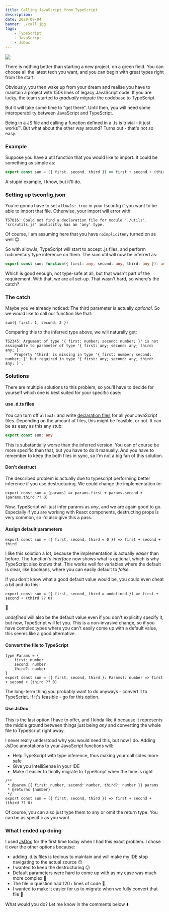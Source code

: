```yaml
---
title: Calling JavaScript from TypeScript
description:
date: 2020-09-04
banner: ./call.jpg
tags:
    - TypeScript
    - JavaScript
    - JsDoc
---
```



<img src="./call.jpg" />

<Attribution name="Antoine Barr&egrave;s" url="https://unsplash.com/@antoinebarres" />

There is nothing better than starting a new project, on a green field.
You can choose all the latest tech you want, and you can begin with great types right from the start.

Obviously, you then wake up from your dream and realise you have to maintain a project with 150k lines of legacy JavaScript code.
If you are lucky, the team started to _gradually_ migrate the codebase to TypeScript.

But it will take some time to "get there".
Until then, you will need some interoperability between JavaScript and TypeScript.

Being in a JS file and calling a function defined in a .ts is trivial - it just works&trade;.
But what about the other way around? Turns out - that's not so easy.

### Example

Suppose you have a util function that you would like to import. It could be something as simple as:

```js:title=utils.js
export const sum = ({ first, second, third }) => first + second + (third ?? 0)
```

A stupid example, I know, but it'll do.

### Setting up tsconfig.json

You're gonna have to set `allowJs: true` in your tsconfig if you want to be able to import that file.
Otherwise, your import will error with:

```
TS7016: Could not find a declaration file for module './utils'.
'src/utils.js' implicitly has an 'any' type.
```

Of course, I am assuming here that you have `noImplicitAny` turned on as well 😊.

So with allowJs, TypeScript will start to accept .js files, and perform rudimentary type inference on them.
The sum util will now be inferred as:

```ts
export const sum: function({ first: any, second: any, third: any }): any
```

Which is good enough, not type-safe at all, but that wasn't part of the requirement.
With that, we are all set-up. That wasn't hard, so where's the catch?

### The catch

Maybe you've already noticed: The third parameter is actually _optional_.
So we would like to call our function like that:

```ts:title=the-catch
sum({ first: 1, second: 2 })
```

Comparing this to the inferred type above, we will naturally get:

```
TS2345: Argument of type '{ first: number; second: number; }' is not assignable to parameter of type '{ first: any; second: any; third: any; }'.
    Property 'third' is missing in type '{ first: number; second: number; }' but required in type '{ first: any; second: any; third: any; }'.
```

### Solutions

There are multiple solutions to this problem, so you'll have to decide for yourself which one is best suited for your specific case:

#### use .d.ts files

You can turn off `allowJs` and write [declaration files](https://www.typescriptlang.org/docs/handbook/declaration-files/introduction.html)
for all your JavaScript files.
Depending on the amount of files, this might be feasible, or not. It can be as easy as this any stub:

```ts:title=utils.d.ts
export const sum: any
```

This is substantially worse than the inferred version. You can of course be more specific than that, but you have to do it manually.
And you have to remember to keep the both files in sync, so I'm not a big fan of this solution.

#### Don't destruct

The described problem is actually due to typescript performing better inference if you use destructuring.
We could change the implementation to:

```js:title=no-destruct-utils
export const sum = (params) => params.first + params.second + (params.third ?? 0)
```

Now, TypeScript will just infer params as _any_, and we are again good to go.
Especially if you are working with React components, destructing props is very common, so I'd also give this a pass.

#### Assign default parameters

<SpacingBox />

```js:title=default-params
export const sum = ({ first, second, third = 0 }) => first + second + third
```

I like this solution a lot, because the implementation is actually _easier_ than before.
The function's _interface_ now shows what is optional, which is why TypeScript also knows that.
This works well for variables where the default is clear, like booleans, where you can easily default to _false_.

If you don't know what a good default value would be, you could even cheat a bit and do this:

```js:title=cheating-default-params
export const sum = ({ first, second, third = undefined }) => first + second + (third ?? 0)
```

🤯

_undefined_ will also be the default value even if you don't explicitly specify it, but now, TypeScript will let you.
This is a non-invasive change, so if you have complex types where you can't easily come up with a default value, this seems like a good alternative.

#### Convert the file to TypeScript

<SpacingBox />

```ts:title=ts-all-the-things
type Params = {
    first: number
    second: number
    third?: number
}
export const sum = ({ first, second, third }: Params): number => first + second + (third ?? 0)
```

The long-term thing you probably want to do anyways - convert it to TypeScript.
If it's feasible - go for this option.

#### Use JsDoc

This is the last option I have to offer, and I kinda like it because it represents the middle ground between things
just being _any_ and converting the whole file to TypeScript right away.

I never really understood why you would need this, but now I do.
Adding JsDoc annotations to your JavaScript functions will:

-   Help TypeScript with type inference, thus making your call sides more safe
-   Give you IntelliSense in your IDE
-   Make it easier to finally migrate to TypeScript when the time is right

```js:title=with-js-docs
/**
 * @param {{ first: number, second: number, third?: number }} params
 * @returns {number}
 */
export const sum = ({ first, second, third }) => first + second + (third ?? 0)
```

Of course, you can also just type them to any or omit the return type. You can be as specific as you want.

### What I ended up doing

I used [JsDoc](https://www.typescriptlang.org/docs/handbook/jsdoc-supported-types.html) for the first time today when I had this exact problem.
I chose it over the other options because:

-   adding .d.ts files is tedious to maintain and will make my IDE stop navigating to the actual source 😒
-   I wanted to keep the destructuring 😕
-   Default parameters were hard to come up with as my case was much more complex 🧐
-   The file in question had 120+ lines of code 🤨
-   I wanted to make it easier for us to migrate when we fully convert that file 🚀

<Comments>What would you do? Let me know in the comments below ⬇️</Comments>
